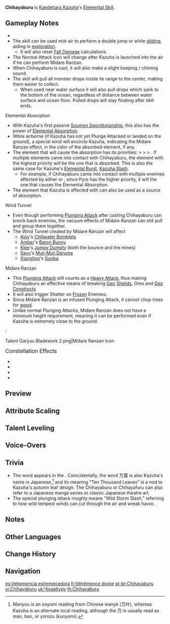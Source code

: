 {{Talent Infobox
|image         = Talent Chihayaburu.png
|character     = Kaedehara Kazuha
|type          = Elemental Skill
|info          = Unleashes a secret technique as fierce as the rushing wind that [[displacement|pulls]] objects and opponents towards Kazuha's current position before launching opponents within the [[AoE]], dealing {{Color|Anemo DMG}} and lifting Kazuha into the air on a rushing gust of wind.<br />Within 10s of remaining airborne after casting Chihayaburu, Kazuha can unleash a powerful [[Plunging Attack]] known as Midare Ranzan.<br /><br />'''Press'''<br />Can be used in mid-air.<br /><br />'''Hold'''<br />Charges up before unleashing greater {{Color|Anemo DMG}} over a larger AoE than Press Mode.<br /><br />'''Plunging Attack: Midare Ranzan'''<br />When a Plunging Attack is performed using the effects of the Elemental Skill Chihayaburu, Plunging Attack DMG is [[Elemental Infusion|converted]] to {{Color|Anemo DMG}}. On landing, Kazuha creates a small [[Vacuum Field|wind tunnel]] via a secret blade technique that pulls in nearby objects and opponents.<br />Midare Ranzan's DMG is considered Plunging Attack DMG.
|energyGen     = This skill generates '''3''' elemental particles when pressed and '''4''' when held, if it hits at least 1 target.
|particles     = 3
|particlesHold = 4
|CD            = 6s
|CDHold        = 9s
|utility1      = Plunging
|utility2      = Vacuum Field
|utility3      = Elemental Conversion
|utility4      = Midair Usable
|utility5      = AoE
|attr1         = Press Skill DMG
|value1        = 192-408%
|attr2         = Hold Skill DMG
|value2        = 261-554%
|attr3         = 
|value3        = 
|attr4         = 
|value4        = 
|attr5         = 
|value5        = 
|scale_att1    = ATK
}}
{{Description|"Wind in branches grieves<br />Bygone ages, gods of old<br />Withered autumn leaves"}}
'''Chihayaburu''' is [[Kaedehara Kazuha]]'s [[Elemental Skill]].

==Gameplay Notes==
*{{TalentNote|particles|3|4}}
*The skill can be used mid-air to perform a double jump or while [[gliding]], aiding in [[exploration]].
**It will also reset [[Fall Damage]] calculations.
*The Normal Attack icon will change after Kazuha is launched into the air if he can perform Midare Ranzan.<!-- show pic -->
*When Chihayaburu is cast, it will also make a slight beeping / chiming sound.
*The skill will pull all monster drops inside its range to the center, making them easier to collect.
**When used near water surface it will also pull drops which sank to the bottom of the ocean, regardless of distance between water surface and ocean floor. Pulled drops will stay floating after skill ends.

;Elemental Absorption
* With Kazuha's first passive [[Soumon Swordsmanship]], this also has the power of [[Elemental Absorption]].
* While airborne (if Kazuha has not yet Plunge Attacked or landed on the ground), a special wind will encircle Kazuha, indicating the Midare Ranzan effect, in the color of the absorbed element, if any.
* The element that will cause the absorption has its priorities: {{Pyro}} > {{Hydro}} > {{Electro}} > {{Cryo}}. If multiple elements came into contact with Chihayaburu, the element with the highest priority will be the one that is absorbed. This is also the same case for Kazuha's [[Elemental Burst]], [[Kazuha Slash]].
** For example, if Chihayaburu came into contact with multiple enemies affected by either {{Pyro}} or {{Electro}}, since Pyro has the higher priority, it will the one that causes the Elemental Absorption.
* The element that Kazuha is affected with can also be used as a source of absorption.

;Wind Tunnel
* Even though performing [[Plunging Attack]] after casting Chihayaburu can knock back enemies, the vacuum effects of Midare Ranzan can still pull and group them together.
* The Wind Tunnel created by Midare Ranzan will affect
** [[Aloy]]'s [[Chillwater Bomblet]]s
** [[Amber]]'s [[Baron Bunny]]
** [[Klee]]'s [[Jumpy Dumpty]] (both the bounce and the mines)
** [[Sayu]]'s [[Muji-Muji Daruma]]
** [[Xiangling]]'s [[Guoba Attack|Guoba]]

;Midare Ranzan
* This [[Plunging Attack]] still counts as a [[Blunt Attack|Heavy Attack]], thus making Chihayaburu an effective means of breaking [[Geo]] [[Shields]], Ores and [[Geo Constructs]].
* It will also trigger Shatter on [[Frozen]] Enemies.
* Since Midare Ranzan is an infused Plunging Attack, it cannot chop trees for [[wood]].
* Unlike normal Plunging Attacks, Midare Ranzan does not have a minimum height requirement, meaning it can be performed even if Kazuha is extremely close to the ground.
:<gallery hideaddbutton="true" captionalign="center" widths="100">
Talent Garyuu Bladework 2.png|Midare Ranzan Icon
</gallery>

;<big>Constellation Effects</big>
*{{TalentNote|constellation|1|Scarlet Hills}}
*{{TalentNote|constellation|3|Maple Monogatari}}
*{{TalentNote|constellation|4|Oozora Genpou|When Kazuha's [[energy]] is lower than 45, he regenerates 3 energy upon pressing Chihayaburu and 4 energy upon holding Chihayaburu, and he also regenerates 2 energy per second while gliding.}}
*{{TalentNote|constellation|6|Crimson Momiji}}

==Preview==
{{Preview
|file1=Chihayaburu Press Preview
|caption1=Press

|file2=Chihayaburu Hold Preview
|caption2=Hold

|file3=Chihayaburu Midair Preview
|caption3=Midair

|file4=Chihayaburu Midare Ranzan Effect Preview
|caption4=Midare Ranzan Effect

|file5=Chihayaburu Midare Ranzan Plunge Preview
|caption5=Plunging Attack: Midare Ranzan
}}
{{clr}}

==Attribute Scaling==
{{Talent Scaling
|talentType=Elemental Skill
|levels=14
|order=skilldmg_press,cd(press),skilldmg_hold,cd(hold)
|titles=Press Skill DMG (%),Press CD,Hold Skill DMG (%),Hold CD
|skilldmg_press_1=192.00
|skilldmg_press_2=206.40
|skilldmg_press_3=220.80
|skilldmg_press_4=240.00
|skilldmg_press_5=254.40
|skilldmg_press_6=268.80
|skilldmg_press_7=288.00
|skilldmg_press_8=307.20
|skilldmg_press_9=326.40
|skilldmg_press_10=345.60
|skilldmg_press_11=364.80
|skilldmg_press_12=384.00
|skilldmg_press_13=408.00
|skilldmg_press_14=432.00

|cd(press)=6s

|skilldmg_hold_1=260.80
|skilldmg_hold_2=280.36
|skilldmg_hold_3=299.92
|skilldmg_hold_4=326.00
|skilldmg_hold_5=345.56
|skilldmg_hold_6=365.12
|skilldmg_hold_7=391.20
|skilldmg_hold_8=417.28
|skilldmg_hold_9=443.36
|skilldmg_hold_10=469.44
|skilldmg_hold_11=495.52
|skilldmg_hold_12=521.60
|skilldmg_hold_13=554.20
|skilldmg_hold_14=586.80

|cd(hold)=9s
}}

==Talent Leveling==
{{Talent Upgrade|Kaedehara Kazuha}}

==Voice-Overs==
{{Talent VO}}

==Trivia==
*The word {{Lang|'''Chihayaburu'''|ja=千早振る}} appears in the {{Lang|Man'yoshu|ja=万葉集|ja_tl=Collection of Ten Thousand Leaves}}. Coincidentally, the word 万葉 is also Kazuha's name in Japanese,<ref group="Note">Manyou is an onyomi reading from Chinese wanye (万叶), whereas Kazuha is an alternate local reading, although the 万 is usually read as man, ban, or yorozu (kunyomi).</ref> and its meaning "Ten Thousand Leaves" is a nod to Kazuha's autumn leaf design. The Chihayaburu or Chihayafuru can also refer to a Japanese manga series or classic Japanese theatre art.
*The special plunging attack {{Lang|'''Midare Ranzan'''|ja=乱れ嵐斬}} roughly means "Wild Storm Slash," referring to how wild tempest winds can cut through the air and wreak havoc.

==Notes==
{{Reflist|note=1}}

==Other Languages==
{{Other Languages
|en      = Chihayaburu
|zhs     = 千早振
|zhs_rm  = Qiānzǎo Zhèn
|zht     = 千早振
|zht_rm  = Qiānzǎo Zhèn
|zh_tl   = 
|ja      = 千早振る
|ja_rm   = Chihayaburu
|ko      = 치하야부루
|ko_rm   = Chihayaburu
|ko_tl   = Chihayaburu
|es      = Vehemencia estremecedora
|es_tl   = Shaking Vehemence
|fr      = Véhémence divine
|fr_tl   = Divine Vehemence
|ru      = Тихаяфуру
|ru_tl   = Chihayaburu
|th      = Chihayaburu
|vi      = Chihayaburu
|de      = Chihayaburu
|id      = Chihayaburu
|pt      = Chihayaburu
}}

==Change History==
{{Change History|1.6}}<!--

==References==
{{Reflist}}
-->
==Navigation==
{{Talent Navbox|Kaedehara Kazuha}}

[[es:Vehemencia estremecedora]]
[[fr:Véhémence divine]]
[[pt-br:Chihayaburu]]
[[vi:Chihayaburu]]
[[uk:Чіхаябуру]]
[[th:Chihayaburu]]